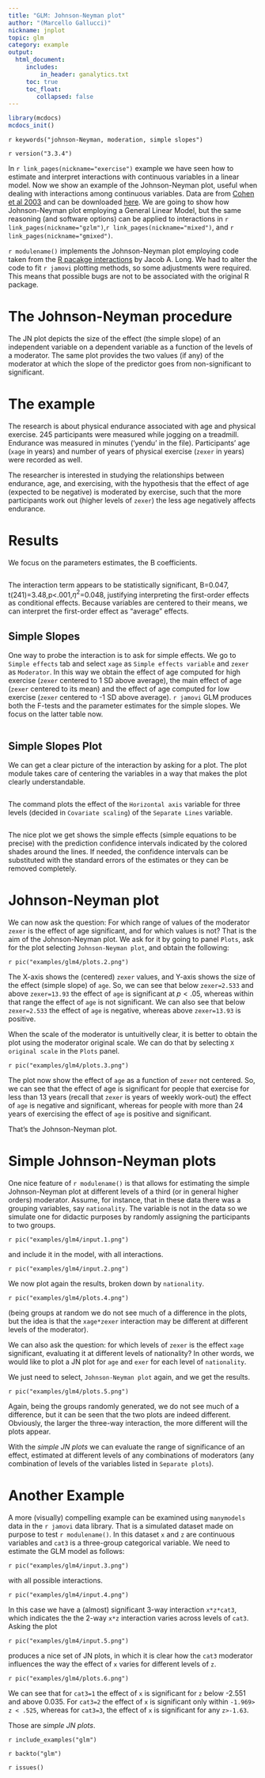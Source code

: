 ```yaml
---
title: "GLM: Johnson-Neyman plot"
author: "(Marcello Gallucci)"
nickname: jnplot
topic: glm
category: example
output: 
  html_document:
     includes:
         in_header: ganalytics.txt
     toc: true
     toc_float:
        collapsed: false
---
```


```r
library(mcdocs)
mcdocs_init()
```


`r keywords("johnson-Neyman, moderation, simple slopes")`

`r version("3.3.4")` 


In  `r link_pages(nickname="exercise")` example we have seen how to estimate and interpret interactions with continuous variables in a linear model. Now we show an example of the Johnson-Neyman plot, useful when dealing with interactions among continuous variables. Data are from   [Cohen et al 2003](http://psycnet.apa.org/record/2002-18109-000) and can be downloaded  [here](https://github.com/mcfanda/gamlj_docs/blob/master/data/exercise.csv). We are going to show how Johnson-Neyman plot employing a General Linear Model, but the same reasoning (and software options) can be applied to interactions in  `r link_pages(nickname="gzlm")`,`r link_pages(nickname="mixed")`, and `r link_pages(nickname="gmixed")`. 

`r modulename()` implements the Johnson-Neyman plot employing code taken from the [R pacakge interactions](https://interactions.jacob-long.com/reference/johnson_neyman) by Jacob A. Long. We had to alter the code to fit `r jamovi` plotting methods, so some adjustments were required. This means that possible bugs are not to be associated with the original R package.

# The Johnson-Neyman procedure

The JN plot depicts the size of the effect (the simple slope) of an independent variable on a dependent variable as a function of the levels of a moderator. The same plot provides the two values (if any) of the moderator at which the slope of the predictor goes from non-significant to significant. 

# The example

The research is about physical endurance associated with age and physical exercise. 245 participants were measured while jogging on a treadmill. Endurance was measured in minutes ('yendu' in the file). Participants' age (`xage` in years) and number of years of physical exercise (`zexer` in years) were recorded as well. 

The researcher is interested in studying the relationships between endurance, age, and exercising, with the hypothesis that the effect of age (expected to be  negative) is moderated by exercise, such that the more participants work out (higher levels of `zexer`) the less age negatively affects endurance. 

# Results

We focus on the parameters estimates, the B coefficients.

<img src="examples/glm1/model2.results.png" class="img-responsive" alt="">

The interaction term appears to be statistically significant, B=0.047, t(241)=3.48,p<.001,$\eta^2$=0.048, justifying interpreting the first-order effects as conditional effects. Because variables are centered to their means, we can interpret the first-order effect as "average" effects.


## Simple Slopes

One way to probe the interaction is to ask for simple effects. We go to `Simple effects` tab and select `xage`  as `Simple effects variable` and `zexer` as `Moderator`. In this way we obtain the effect of age computed for high exercise (`zexer` centered to 1 SD above average), the main effect of age (`zexer` centered to its mean) and the effect of age computed for low exercise (`zexer` centered to -1 SD above average). `r jamovi` GLM produces both the F-tests and the parameter estimates for the simple slopes. We focus on the latter table now.

<img src="examples/glm1/simple.results.png" class="img-responsive" alt="">

## Simple Slopes Plot

We can get a clear picture of the interaction by asking for a plot. The plot module takes care of centering the variables in a way that makes the plot clearly understandable. 

<img src="examples/glm1/plots.png" class="img-responsive" alt="">

The command plots the effect of the `Horizontal axis` variable for three levels (decided in `Covariate scaling`) of the `Separate Lines` variable. 

<img src="examples/glm4/plots.0.png" class="img-responsive" alt="">

The nice plot we get shows the simple effects (simple equations to be precise) with the prediction confidence intervals indicated by the colored shades around the lines. If needed, the confidence intervals can be substituted with the standard errors of the estimates or they can be removed completely.

# Johnson-Neyman plot

We can now ask the question: For which range of values of the moderator `zexer` is the effect of age significant, and for which values is not? That is the aim of the Johnson-Neyman plot. We ask for it by going to panel `Plots`, ask for the plot  selecting `Johnson-Neyman plot`, and obtain the following:


`r pic("examples/glm4/plots.2.png")`

The X-axis shows the (centered) `zexer` values, and Y-axis shows the size of the effect (simple slope) of `age`. So, we can see that below `zexer=2.533` and above `zexer=13.93` the effect of `age` is significant at $p<.05$, whereas within that range the effect of `age` is not significant. We can also see that below `zexer=2.533` the effect of `age` is negative, whereas above `zexer=13.93` is positive.

When the scale of the moderator is untuitivelly clear, it is better to obtain the plot using the moderator original scale. We can do that by selecting `X original scale` in the `Plots` panel. 

`r pic("examples/glm4/plots.3.png")`

The plot now show the effect of `age` as a function of `zexer` not centered. So, we can see that the effect of age is significant for people that exercise for less than 13 years (recall that `zexer` is years of weekly work-out) the effect of `age` is negative and significant, whereas for people with more than 24 years of exercising the effect of `age` is positive and significant.

That's the Johnson-Neyman plot.

# Simple Johnson-Neyman plots

One nice feature of `r modulename()` is that allows for estimating the simple Johnson-Neyman plot at different levels of a third (or in general higher orders) moderator. Assume, for instance, that in these data there was a grouping variables, say `nationality`. The variable is not in the data so we simulate one for didactic purposes by randomly assigning the participants to two groups. 

`r pic("examples/glm4/input.1.png")`

and include it in the model, with all interactions.

`r pic("examples/glm4/input.2.png")`

We now plot again the results, broken down by `nationality`.

`r pic("examples/glm4/plots.4.png")`

(being groups at random we do not see much of a difference in the plots, but the idea is that the `xage*zexer` interaction may be different at different levels of the moderator).

We can also ask the question: for which levels of `zexer` is the effect `xage` significant, evaluating it at different levels of nationality? In other words, we would like to plot a JN plot for `age` and `exer` for each level of `nationality`.

We just need to select, `Johnson-Neyman plot` again, and we get the results.

`r pic("examples/glm4/plots.5.png")`

Again, being the groups randomly generated, we do not see much of a difference, but it can be seen that the two plots are indeed different. Obviously, the larger the three-way interaction, the more different will the plots appear.

With the _simple JN plots_ we can evaluate the range of significance of an effect, estimated at different levels of any combinations of moderators (any combination of levels of the variables listed in `Separate plots`).

# Another Example

A more (visually) compelling example can be examined using `manymodels` data in the `r jamovi` data library. That is a simulated dataset made on purpose to test `r modulename()`. In this dataset `x` and `z` are continuous variables and `cat3` is a three-group categorical variable. We need to estimate the GLM model as follows:

`r pic("examples/glm4/input.3.png")`

with all possible interactions.

`r pic("examples/glm4/input.4.png")`

In this case we have a (almost) significant 3-way interaction `x*z*cat3`, which indicates the the 2-way `x*z` interaction varies across levels of `cat3`. Asking the plot 

`r pic("examples/glm4/input.5.png")`

produces a nice set of JN plots, in which it is clear how the `cat3` moderator influences the way the effect of `x` varies for different levels of `z`.

`r pic("examples/glm4/plots.6.png")`

We can see that for `cat3=1` the effect of `x` is significant for `z` below -2.551 and above 0.035. For `cat3=2` the effect of `x` is significant only within `-1.969> z < .525`, whereas for `cat3=3`, the effect of `x` is significant for any `z>-1.63`.

Those are _simple JN plots_.


`r include_examples("glm")`

`r backto("glm")`

`r issues()`